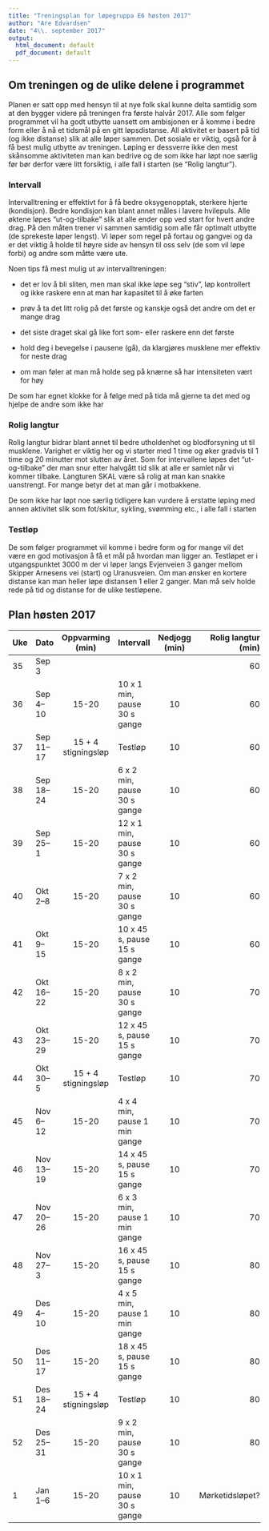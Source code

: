 ```yaml
---
title: "Treningsplan for løpegruppa E6 høsten 2017"
author: "Are Edvardsen"
date: "4\\. september 2017"
output:
  html_document: default
  pdf_document: default
---
```


## Om treningen og de ulike delene i programmet
Planen er satt opp med hensyn til at nye folk skal kunne delta samtidig som at
den bygger videre på treningen fra første halvår 2017. Alle som følger
programmet vil ha godt utbytte uansett om ambisjonen er å komme i bedre form
eller å nå et tidsmål på en gitt løpsdistanse. All aktivitet er basert på tid
(og ikke distanse) slik at alle løper sammen. Det sosiale er viktig, også for
å få best mulig utbytte av treningen. Løping er dessverre ikke den mest
skånsomme aktiviteten man kan bedrive og de som ikke har løpt noe særlig før bør
derfor være litt forsiktig, i alle fall i starten (se "Rolig langtur").


### Intervall
Intervalltrening er effektivt for å få bedre oksygenopptak, sterkere hjerte 
(kondisjon). Bedre kondisjon kan blant annet måles i lavere hvilepuls. Alle
øktene løpes "ut-og-tilbake" slik at alle ender opp ved start for hvert andre
drag. På den måten trener vi sammen samtidig som alle får optimalt utbytte
(de sprekeste løper lengst). Vi løper som regel på fortau og gangvei og da er
det viktig å holde til høyre side av hensyn til oss selv (de som vil løpe
forbi) og andre som måtte være ute.

Noen tips få mest mulig ut av intervalltreningen:

* det er lov å bli sliten, men man skal ikke løpe seg "stiv", løp kontrollert
og ikke raskere enn at man har kapasitet til å øke farten

* prøv å ta det litt rolig på det første og kanskje også det andre om det er mange drag

* det siste draget skal gå like fort som- eller raskere enn det første

* hold deg i bevegelse i pausene (gå), da klargjøres musklene mer
effektiv for neste drag

* om man føler at man må holde seg på knærne så har intensiteten vært for høy

De som har egnet klokke for å følge med på tida må gjerne ta det med og hjelpe
de andre som ikke har


### Rolig langtur
Rolig langtur bidrar blant annet til bedre utholdenhet og blodforsyning ut til musklene. Varighet er viktig her og vi starter med 1 time og øker gradvis til
1 time og 20 minutter mot slutten av året. Som for intervallene løpes det
"ut-og-tilbake" der man snur etter halvgått tid slik at alle er samlet når vi
kommer tilbake. Langturen SKAL være så rolig at man kan snakke uanstrengt. For
mange betyr det at man går i motbakkene.

De som ikke har løpt noe særlig tidligere kan vurdere å erstatte løping med
annen aktivitet slik som fot/skitur, sykling, svømming etc., i alle fall i
starten


### Testløp
De som følger programmet vil komme i bedre form og for mange vil det være en
god motivasjon å få et mål på hvordan man ligger an. Testløpet er i
utgangspunktet 3000 m der vi løper langs Evjenveien 3 ganger mellom Skipper
Arnesens vei (start) og Uranusveien. Om man ønsker en kortere distanse kan man
heller løpe distansen 1 eller 2 ganger. Man må selv holde rede på tid og
distanse for de ulike testløpene. 


## Plan høsten 2017

|Uke|Dato|Oppvarming (min)|Intervall|Nedjogg (min)|Rolig langtur (min)|
|:---|:---|:---:|:---|:---:|---:|
|35|Sep 3||||60|
|36|Sep 4--10|15-20|10 x 1 min, pause 30 s gange|10|60|
|37|Sep 11--17|15 + 4 stigningsløp|Testløp|10|60|
|38|Sep 18--24|15-20|6 x 2 min, pause 30 s gange|10|60|
|39|Sep 25--1|15-20|12 x 1 min, pause 30 s gange|10|60|
|40|Okt 2--8|15-20|7 x 2 min, pause 30 s gange|10|60|
|41|Okt 9--15|15-20|10 x 45 s, pause 15 s gange|10|60|
|42|Okt 16--22|15-20|8 x 2 min, pause 30 s gange|10|70|
|43|Okt 23--29|15-20|12 x 45 s, pause 15 s gange|10|70|
|44|Okt 30--5|15 + 4 stigningsløp|Testløp|10|70|
|45|Nov 6--12|15-20|4 x 4 min, pause 1 min gange|10|70|
|46|Nov 13--19|15-20|14 x 45 s, pause 15 s gange|10|70|
|47|Nov 20--26|15-20|6 x 3 min, pause 1 min gange|10|70|
|48|Nov 27--3|15-20|16 x 45 s, pause 15 s gange|10|80|
|49|Des 4--10|15-20|4 x 5 min, pause 1 min gange|10|80|
|50|Des 11--17|15-20|18 x 45 s, pause 15 s gange|10|80|
|51|Des 18--24|15 + 4 stigningsløp|Testløp|10|80|
|52|Des 25--31|15-20|9 x 2 min, pause 30 s gange|10|80|
|1|Jan 1--6|15-20|10 x 1 min, pause 30 s gange|10|Mørketidsløpet?|
